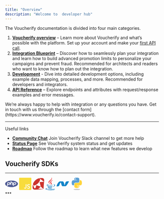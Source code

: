 ```yaml
---
title: "Overview"
description: "Welcome to  developer hub"
---
```


The Voucherify documentation is divided into four main categories.

1. **[Voucherify overview](/guides/welcome-to-voucherify)** – Learn more about Voucherify and what’s possible with the platform. Set up your account and make your [first API call](/guides/getting-started).
2. **[Integration Blueprint](/guides/integration-overview)** – Discover how to seamlessly plan your integration and learn how to build advanced promotion limits to personalize your campaigns and prevent fraud. Recommended for architects and readers who want to know how to plan out the integration.
3. **[Development](/guides/welcome)** - Dive into detailed development options, including example data mapping, processes, and more. Recommended for developers and integrators.
4. **[API Reference](/guides/introduction-1)** – Explore endpoints and attributes with request/response examples and error messages.

<Callout icon="notebook" color="#2196F3" iconType="regular">
  We’re always happy to help with integration or any questions you have. Get in touch with us through the [contact form](https://www.voucherify.io/contact-support).
</Callout>

***

Useful links

* [**Community Chat**](https://www.voucherify.io/community) Join Voucherify Slack channel to get more help
* [**Status Page**](https://status.voucherify.io/) See Voucherify system status and get updates
* [**Roadmap**](https://roadmap.voucherify.io/tabs/4-under-development) Follow the roadmap to learn what new features we develop

## Voucherify SDKs

***
<div style={{ display: 'flex', flexWrap: 'wrap', alignItems: 'center', gap: '1rem' }}>
  <a href="https://github.com/rspective/voucherify-php-sdk" target="_blank"><svg xmlns="http://www.w3.org/2000/svg" width="42" height="42" viewBox="0 0 68 42" enable-background="new 0 0 68 42"><g fill="#4F5B93"><path d="M51 15.7h-2.8l-1.5 7.9h2.5c1.7 0 2.8-.3 3.7-.9.8-.6 1.4-1.7 1.7-3.1.3-1.4.2-2.4-.4-2.9-.6-.8-1.6-1-3.2-1m-31.7 0h-2.8L15 23.6h2.4c1.7 0 2.8-.3 3.7-.9s1.4-1.7 1.7-3.1c.3-1.4.2-2.4-.4-2.9-.5-.8-1.5-1-3.1-1"></path><path d="M34 3.6C15.3 3.6 0 11.4 0 21s15.2 17.4 34 17.4c18.7 0 34-7.8 34-17.4 0-9.6-15.3-17.4-34-17.4zm-9.6 20.8c-.8.7-1.7 1.3-2.7 1.7-1 .4-2.3.5-3.8.5h-3.5l-.9 5.1h-4l3.6-18.8H21c2.4 0 4 .6 5.1 1.8 1.1 1.3 1.4 3 1 5.2-.2.9-.5 1.7-.9 2.5-.6.6-1.1 1.4-1.8 2zm11.8 2.1l1.6-8.4c.2-.9.1-1.6-.2-1.9-.3-.4-1-.6-2-.6h-3.2l-2 10.8h-4L30 7.6h4l-.9 5.1h3.6c2.3 0 3.9.4 4.7 1.2s1.1 2.1.7 3.9l-1.7 8.7h-4.2zm22.4-6.7c-.2.9-.5 1.7-.9 2.5-.5.7-1 1.5-1.7 2.1-.8.7-1.7 1.3-2.7 1.7-1 .3-2.3.5-3.8.5H46l-.9 5.1h-4l3.6-18.8h7.8c2.4 0 4 .6 5.1 1.8 1.1 1.1 1.5 2.8 1 5.1z"></path></g></svg></a>
  <a href="https://github.com/voucherifyio/voucherify-js-sdk" target="_blank"><svg xmlns="http://www.w3.org/2000/svg" width="40" height="42" viewBox="0 0 40 42" enable-background="new 0 0 40 42"><path fill="#F8DC3C" d="M38.3 1H1.7C.8 1 0 1.8 0 2.7v36.5c0 1 .8 1.7 1.7 1.7h36.5c1 0 1.7-.8 1.7-1.7V2.7c.1-.9-.7-1.7-1.6-1.7zM23.9 31.8c0 .5-.1 1-.2 1.7-.1.5-.3 1.1-.6 1.6s-.7.9-1.3 1.2c-.5.3-1.2.4-2.1.4-1.1 0-2-.3-2.7-.9-.7-.6-1.1-1.3-1.4-2.3l2.3-.6c.1.4.3.8.6 1.1.3.3.7.4 1.1.4.3 0 .6-.1.9-.2.3-.1.4-.3.5-.5.1-.3.2-.5.3-.9s.1-.7.1-1.1v-9.4h2.5v9.5zm11.3 2.3c-.3.5-.6 1-1.1 1.4-.4.3-1 .6-1.7.9-.6.2-1.3.3-1.9.3-.9 0-1.8-.2-2.7-.5-.9-.3-1.6-.9-2.1-1.5l1.7-1.7c.3.4.8.9 1.4 1.1.6.3 1.1.4 1.7.4.3 0 .6 0 .9-.1.3-.1.6-.2.8-.3.3-.2.4-.3.6-.6.2-.3.3-.6.3-1 0-.3-.1-.7-.3-1-.2-.3-.4-.4-.7-.6-.3-.2-.6-.3-1-.4-.4-.1-.8-.3-1.2-.4-.4-.2-.9-.3-1.3-.4-.4-.2-.8-.4-1.1-.7-.3-.3-.6-.7-.8-1.1-.2-.4-.3-1-.3-1.7s.2-1.3.4-1.8c.3-.5.7-1 1.1-1.3.4-.3 1-.6 1.7-.8.6-.2 1.2-.3 1.8-.3.7 0 1.4.1 2.2.3.7.3 1.4.6 1.9 1.1l-1.7 1.7c-.3-.3-.6-.6-1.1-.9-.5-.3-1-.3-1.5-.3-.3 0-.6 0-.9.1-.3.1-.5.2-.8.3-.3.2-.4.3-.6.6-.2.3-.3.5-.3.9s.1.6.2.8c.2.3.3.4.5.6.3.2.5.3.9.4.3.1.7.3 1 .3.4.2.9.3 1.4.5.5.2 1 .4 1.3.7.4.3.7.7 1 1.1s.3 1 .3 1.7c.5 1 .3 1.7 0 2.2z"></path></svg></a>
  <a href="https://github.com/rspective/voucherify-ruby-sdk" target="_blank"><svg xmlns="http://www.w3.org/2000/svg" width="38" height="42" viewBox="0 0 38 42" enable-background="new 0 0 38 42"><path fill="#CC342D" d="M1.4 21.6c.3-.8.5-2.3 1.2-3.6 3.2-6.5 8.2-11.2 14.7-14.1 1.3-.6 2.8-.8 4.2-.8 1.8 0 2.9 1.2 3.1 3 .1.9.1 1.9-.3 2.8-3.1 8.4-9 14-17.4 17.2-.3.1-.7.2-1 .2-2.7.5-4.5-1.1-4.5-4.7zm21.8-6.3c4.5-.3 9.1-.7 13.8-1l-.8-.8C32.1 10.3 28 7 23.9 3.6c-.4-.3-.7-.8-1.2-1.6h4.6c1.7 0 3.5-.2 5.1.2 3.6.7 5.6 3 5.5 6.7-.1 3.5-.4 6.9-.7 10.4-.4 5.3-.8 10.5-1.2 15.8-.1.9-.2 1.9-.3 2.9-1.9-1.7-3.7-3.4-5.6-5-.3-.3-.4-.5-.7-.7-2.2-1.4-3.1-3.5-3.6-6.1-.7-3.3-1.6-6.6-2.4-9.9-.1-.2-.1-.5-.2-1zM6 35.5c1-.2 1.9-.2 2.8-.4.3-.1.8-.5.8-.8.8-2.6 1.6-5.2 2.4-7.9.1-.3.2-.4.3-.8 4.8 1.5 9.5 3 14.4 4.6-2.5 2.6-5.2 4.7-8.3 6.7 5.4.4 10.8.8 16.1 1.3v.2c-1.2.1-2.4.2-3.5.3-6.8.4-13.6.9-20.5 1.3-1.1-.1-2.2 0-3.3 0-4.6-.1-7.2-2.6-7.2-7.2 0-2.6.3-5.2.4-7.8 0-.2.3-.3.4-.6.3.2.6.3.7.6l4 9.6c.2.3.3.5.5.9z"></path></svg></a>
  <a href="https://github.com/rspective/voucherify-java-sdk" target="_blank"><svg xmlns="http://www.w3.org/2000/svg" width="32" height="42" viewBox="0 0 32 42" enable-background="new 0 0 32 42"> <path fill="#E92D2F" stroke="#E92D2F" stroke-width=".094" stroke-miterlimit="10" d="M20.2 0c.9 1.1 1.3 2.7 1 4-.3 1.6-1.2 3-2.2 4.2-.8 1-1.8 1.8-2.8 2.7-1.2.9-2.3 1.9-3 3.3-.6 1.1-.8 2.4-.3 3.5.7 2 2.3 3.4 3.2 5.3-.9-.8-1.9-1.8-2.8-2.7-.9-1-1.8-2-2.4-3.3-.4-.8-.6-1.8-.3-2.8.3-.9.9-1.7 1.6-2.4 1.8-1.8 4.1-3.2 6-5.1 1-1 1.8-2.3 2.1-3.7.2-.9.1-2-.1-3zm-1.5 11.7c2-1.4 4.3-2.4 6.6-3.1-1.8 1.2-3.8 2.3-5.4 3.8-.6.6-1.2 1.2-1.4 2-.2.6-.1 1.3.1 1.8.4 1 1.2 1.8 1.7 2.7.5.8.6 1.8.2 2.6-.5 1.2-1.6 2.1-2.7 2.8-.2.1-.3.3-.4.3.8-.7 1.3-1.6 1.3-2.6 0-.8-.4-1.4-.9-1.9-1-1.2-1.8-2.8-1.7-4.4.1-1.8 1.3-3.1 2.6-4z"></path> <path fill="#0774BA" stroke="#0774BA" stroke-width=".094" stroke-miterlimit="10" d="M25.7 23.5c.4-.5 1.1-.7 1.8-.8 1.1-.2 2.3.2 3 .8.7.6 1.1 1.5.9 2.4-.2 1.1-.8 1.9-1.7 2.6-1.4 1.2-3.2 1.8-5 2.3l.3-.3c1.3-.8 2.7-1.6 3.7-2.8.6-.8 1.1-1.7.8-2.7-.2-1.1-1.3-1.9-2.4-2-.4.2-.9.3-1.4.5zm-20.6.9c1.8-.8 3.9-1.3 6-1.3-1.2.3-2.4.7-3.5 1.2-.3.2-.6.3-.8.6 0 .1.2.3.3.3.7.3 1.4.3 2.2.4 2.6.2 5.2.1 7.9-.1 2.6-.2 5.1-.5 7.6-.9-.6.3-1.2.5-1.7.8-.3.2-.6.3-.9.3-3.1.7-6.4.9-9.6.9-1.3 0-2.4 0-3.7-.1-1.3-.1-2.8-.2-4.1-.6-.2.1-.5 0-.8-.3-.2-.1-.2-.3 0-.5.3-.3.7-.5 1.1-.7zm2.5 4.4c.5-.4 1.2-.7 1.8-.8-.2.3-.5.5-.5.8 0 .3.2.4.3.5.3.2.8.3 1.1.3 1.9.2 3.9.3 6 .2 1.8-.1 3.6-.4 5.4-.7.5.4 1.1.8 1.7 1.1-2.2.7-4.4 1-6.6 1.2-2.1.2-4.3.2-6.4-.2-.8-.2-1.7-.3-2.4-.8-.3-.2-.7-.4-.8-.8 0-.4.1-.6.4-.8zm1.1 4.4c.5-.4 1.1-.6 1.6-.8-.2.2-.5.4-.3.7.3.3.8.4 1.2.5 1.8.3 3.4.3 5.2.3 1.3-.1 2.6-.3 3.9-.5.8.4 1.5.8 2.3 1.1-1.2.5-2.5.9-3.8 1.2-2.2.4-4.4.4-6.6.1-1-.2-1.9-.4-2.9-.8-.3-.2-.7-.4-.8-.8-.2-.4 0-.8.2-1zm-5.6 2.9c.9-.3 1.9-.6 2.9-.6.4 0 .8 0 1.2.3-1.2.1-2.4.3-3.4.9-.3.2-.5.3-.6.6 0 .3.3.4.6.5 1.5.6 3.1.8 4.6.9 4.6.4 9.3.3 13.9-.2 1.8-.2 3.5-.4 5.2-.8.5-.2 1.2-.3 1.5-.8.3-.3.1-.7-.2-.9.3.2.8.4.8.9-.2.5-.7.8-1 1-1.3.7-2.8 1-4.2 1.3-4.2.8-8.4 1-12.7.8-3.2-.1-6.4-.4-9.6-.9-.6-.2-1.2-.3-1.6-.7-.3-.3 0-.8.3-.9.6-.7 1.5-1.1 2.3-1.4zm25.5 3.5c1-.3 2.1-.8 2.9-1.6-.2.9-.9 1.5-1.7 1.9-1.4.8-3.1 1.1-4.7 1.4-3.4.5-6.9.7-10.3.6-2.4-.1-4.8-.2-7.1-.7-.6-.2-1.2-.3-1.7-.6 2.1.3 4.2.5 6.3.6 3.4.1 6.9 0 10.3-.4 2-.2 4-.6 6-1.2z"></path></svg></a>
  <a href="https://github.com/voucherifyio/voucherify-dotNET-sdk" target="_blank"><svg xmlns="http://www.w3.org/2000/svg" viewBox="0 0 128 128" width="42" height="42"><path fill-rule="evenodd" clip-rule="evenodd" fill="#1384C8" d="M82.108 78.432c.479-1.232 1.022-2.445 1.427-3.701 2.288-7.097 4.554-14.2 6.805-21.309.865-2.731 1.813-5.42 3.515-7.767 2.692-3.709 6.442-5.652 10.88-6.331 1.741-.266 3.518-.389 5.28-.406 5.267-.05 10.536-.015 15.804-.01.28 0 .56.029.957.052-.129.304-.199.525-.311.724-1.955 3.494-3.872 7.009-5.885 10.468-3.505 6.022-7.016 12.042-10.631 17.998-2.319 3.819-4.834 7.52-7.687 10.974-2.105 2.548-4.321 4.984-7.146 6.77-1.925 1.217-3.981 1.929-6.315 1.917-8.278-.045-16.556-.012-24.834-.024-2.461-.004-4.568-.941-6.356-2.603-2.563-2.381-4.093-5.412-5.345-8.608-2.284-5.835-3.563-11.951-5.031-18.014-.688-2.838-1.47-5.654-2.215-8.478-.048-.183-.142-.354-.25-.617l-.577.542c-3.228 3.207-6.071 6.741-8.615 10.498-.693 1.024-.926 2.374-1.313 3.591-1.424 4.47-2.722 8.983-4.264 13.411-1.477 4.242-4.125 7.616-8.264 9.61-2.42 1.165-5.004 1.795-7.689 1.855-3.98.088-7.962.098-11.943.134-.952.009-.996-.069-.748-.99 1.707-6.338 3.87-12.514 6.58-18.492 2.794-6.167 6.085-12.048 10.231-17.419 2.823-3.657 5.941-7.031 9.843-9.582 1.979-1.293 4.083-2.315 6.477-2.584.394-.045.793-.073 1.189-.073 8.478-.004 16.956.082 25.433-.039 4.547-.065 7.839 1.855 10.304 5.515 1.533 2.276 2.63 4.761 3.553 7.328 1.861 5.178 3.018 10.547 4.325 15.878.748 3.051 1.581 6.081 2.379 9.12.06.228.157.446.238.668l.199-.006z"></path></svg></a>
  <a href="https://github.com/voucherifyio/voucherify-python-sdk" target="_blank"><svg xmlns="http://www.w3.org/2000/svg" viewBox="0 0 128 128" width="42" height="42"><path fill="#5A9FD4" d="M63.391 1.988c-4.222.02-8.252.379-11.8 1.007-10.45 1.846-12.346 5.71-12.346 12.837v9.411h24.693v3.137h-33.961c-7.176 0-13.46 4.313-15.426 12.521-2.268 9.405-2.368 15.275 0 25.096 1.755 7.311 5.947 12.519 13.124 12.519h8.491v-11.282c0-8.151 7.051-15.34 15.426-15.34h24.665c6.866 0 12.346-5.654 12.346-12.548v-23.513c0-6.693-5.646-11.72-12.346-12.837-4.244-.706-8.645-1.027-12.866-1.008zm-13.354 7.569c2.55 0 4.634 2.117 4.634 4.721 0 2.593-2.083 4.69-4.634 4.69-2.56 0-4.633-2.097-4.633-4.69-.001-2.604 2.073-4.721 4.633-4.721z"></path><path fill="#FFD43B" d="M91.682 28.38v10.966c0 8.5-7.208 15.655-15.426 15.655h-24.665c-6.756 0-12.346 5.783-12.346 12.549v23.515c0 6.691 5.818 10.628 12.346 12.547 7.816 2.297 15.312 2.713 24.665 0 6.216-1.801 12.346-5.423 12.346-12.547v-9.412h-24.664v-3.138h37.012c7.176 0 9.852-5.005 12.348-12.519 2.578-7.735 2.467-15.174 0-25.096-1.774-7.145-5.161-12.521-12.348-12.521h-9.268zm-13.873 59.547c2.561 0 4.634 2.097 4.634 4.692 0 2.602-2.074 4.719-4.634 4.719-2.55 0-4.633-2.117-4.633-4.719 0-2.595 2.083-4.692 4.633-4.692z"></path><path fill="#000000" opacity=".2" d="M97.309 119.597c0 3.543-14.816 6.416-33.091 6.416-18.276 0-33.092-2.873-33.092-6.416 0-3.544 14.815-6.417 33.092-6.417 18.275 0 33.091 2.872 33.091 6.417z"></path></svg></a>
</div>
***